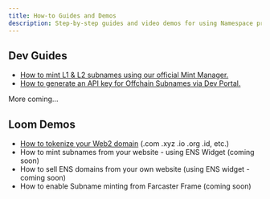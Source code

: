 ```yaml
---
title: How-to Guides and Demos
description: Step-by-step guides and video demos for using Namespace products
---
```


## Dev Guides

- [How to mint L1 & L2 subnames using our official Mint Manager.](../developer-guide/guide/mint-l1-l2-subnames)
- [How to generate an API key for Offchain Subnames via Dev Portal.](../user-guide/dev-app/api-keys)

More coming...

## Loom Demos

- [How to tokenize your Web2 domain](https://www.loom.com/share/991b55eb55bc41c29210fa1e01b013ad) (.com .xyz .io .org .id, etc.)
- How to mint subnames from your website - using ENS Widget (coming soon)
- How to sell ENS domains from your own website (using ENS widget - coming soon)
- How to enable Subname minting from Farcaster Frame (coming soon)
